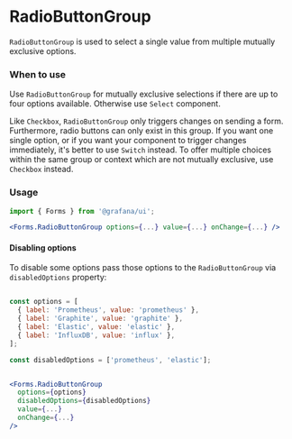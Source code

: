 
<Meta title="MDX|RadioButtonGroup" component={RadioButtonGroup} />

# RadioButtonGroup

`RadioButtonGroup` is used to select a single value from multiple mutually exclusive options.

### When to use

Use `RadioButtonGroup` for mutually exclusive selections if there are up to four options available. Otherwise use `Select` component. 

Like `Checkbox`, `RadioButtonGroup` only triggers changes on sending a form. Furthermore, radio buttons can only exist in this group. If you want one single option, or if you want your component to trigger changes immediately, it's better to use `Switch` instead. To offer multiple choices within the same group or context which are not mutually exclusive, use `Checkbox` instead.

### Usage

```jsx
import { Forms } from '@grafana/ui';

<Forms.RadioButtonGroup options={...} value={...} onChange={...} />
```

#### Disabling options

To disable some options pass those options to the `RadioButtonGroup` via `disabledOptions` property:

```jsx

const options = [
  { label: 'Prometheus', value: 'prometheus' },
  { label: 'Graphite', value: 'graphite' },
  { label: 'Elastic', value: 'elastic' },
  { label: 'InfluxDB', value: 'influx' },
];

const disabledOptions = ['prometheus', 'elastic'];


<Forms.RadioButtonGroup
  options={options}
  disabledOptions={disabledOptions}
  value={...}
  onChange={...}
/>
```

<Props of={RadioButtonGroup} />
